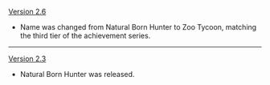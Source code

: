 {{Change History/Header}}
[[Version 2.6]]
* Name was changed from Natural Born Hunter to Zoo Tycoon, matching the third tier of the achievement series.
----
[[Version 2.3]]
* Natural Born Hunter was released.